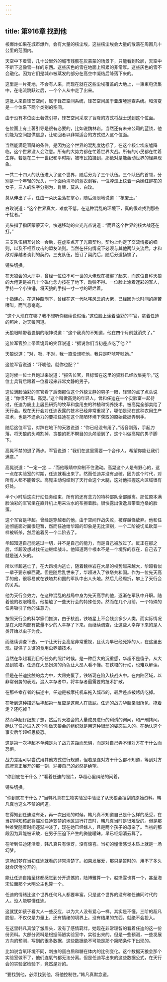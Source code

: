 ```yaml
---
---
---
```

title: 第916章 找到他
---



核爆炸如果在城市爆炸，会有大量的核尘埃，这些核尘埃会大量的散落在周围几十公里的范围内。

天空中下着雪，几十公里外的城市残骸在灰蒙蒙的场景下，只能看到轮廓，天空中不断下这像雪一样的东西。这些灰色的雪在地面上积累的非常厚。这些灰色的雪不会融化。因为它们是城市被蒸发的部分在高空中凝结后降落下来的。

这里是一片死地，不会有人来，而现在就在这些尘埃覆盖的大地上，一束束电流集中，在电流跳跃过后，一个个人从中走了出来。

这批人来自锋芒空间，属于锋芒空间系统，锋芒空间属于亚废墟巡查系统。和演变是一个体系下两个类别的空间。

由于没有本位面土著做引导，锋芒空间采取了盲降的方式将战士送到这个位面。

在位面上有土著引导是很有必要的，比如说魏林岩。当然还有未来公司的蓝锁，他们能为空间提供信息，让轮回者以非常适合的方式进入这个位面。

当然能满足盲降的条件，是因为这个世界的混乱度达标了，在这个核尘埃废墟降临，这个世界没人会注意。所有的大势力都在忙着世界大战。所有的小民都在忙着生存。若是在二十一世纪和平时期，被市民拍摄到，那绝对是能轰动世界的怪异现象。

一共二十四人的队伍进入了这个世界，随后分为了三个队伍。三个队伍的首领，分别是一个年轻的光头，一个面色清冷的蓝衣剑客，一位脖颈上纹着一朵嫣红鲜花的女子，三人的名字分别为，肖替，莫从，白玫。

莫从伸出了手，任由一朵灰尘落在掌心，随后淡淡地说道：“核废土。”

白玫说道：“这个世界真大，难度不低。在这种混乱的环境下，真的很难找到那些干扰者。”

光头指了指灰蒙蒙天空，快速移动的火光光点说道：“而且这个世界的核大战还在打。”

三支队伍相互讨论一会后，在虚空点开了光幕契约。契约上约定了交流情报的细则，以及不相互攻击的盟友法则。当然在任何情况下必须与其他两队交流后，才和敌对穿越者谈判的契约。三支队伍，签订了契约后，随后分道扬镳了。

镜头切换。

在天狼会的大厅中，曾经一位位不可一世的大佬现在被绑了起来，而这位自称天狼的大佬更是被几十个磁化念力按在了地下，动弹不得。一位脸上涂着迷彩的军人，手持一个小铁锤，将天狼的手指一寸一寸的砸烂着。

十指连心，在这种酷刑下，曾经在这一代叱咤风云的大佬，已经因为长时间的痛苦嚎叫，而气息奄奄。

“这个人现在在哪？我不想听你继续说假话。”这位脸上涂着油彩的军官，拿着任迪的照片，对天狼问道。

天狼眼睛带着畏惧的眼神说道：“这个我真的不知道，他在四个月前就消失了。”

这位军官脸上带着诡异的笑容说道：“据说你们当初差点吃了他？”

天狼说道：“对，呃，不对，我一直没想吃他，我只是吓唬吓唬她。”

这位军官说道：“吓唬他，就你也配？”

这时候一位士兵跑过来说道：“报告长官，目标留在这里的资料已经收集完毕。”这位士兵背后跟着一位看起来非常文静的男子。

这位满脸油彩的军官看了后面那位这个外貌文静的男子一眼，轻轻的点了点头说道：“你很不错。高晃。”这个叫做高晃的年轻人，曾和任迪在一个实验室一起待过，任迪为废土上居民研究的牧草和食用虫的种植和饲养技术。被高晃全部卖给了天行会。现在天行会对任迪表露的技术已经非常重视了，哪怕是现在这种农用生产技术，也是不遗余力的要把任迪在这个简陋环境下获取的原始数据弄到手。

随后这位军官，对趴在地下的天狼说道：“你已经没有用了。”话音刚落，手起刀落，将天狼的头颅割掉，贪狼的死不瞑目的头颅滚到了，这个叫做高晃的男子脚下。

高晃不禁的退了两步。军官说道：“我们在这里需要一个合作人，希望你能让我们满意。”

高晃说道：“一定一定……”而他眼睛中抑制不住激动。高晃这个人是有野心的，这一点在实验室的时期，任迪就看出来了。然而任迪并没有点破，因为这个时代，对所有人都不能奢求。高晃主动勾结到了天行会这个大腿，这对他把握这片区域很有好处。

半个小时后这次行动任务结束，所有的还有念力的特种部队全部撤离。那位原本满脸油彩的军官坐在直升机上用来沾水的布擦着脸。很快露出俊逸且带着沧桑的脸蛋。

这个军官是华超。曾经是穿越者的他，由于空间作战失败，被穿越怪放弃。他和任迪彻底面对面很短暂，然而任迪给华超的印象是无比深刻，一个二阶被切瓜砍菜一样被斩杀，然后追着另一个二阶去了。

华超知道自己能逃过一切，并不是自己的能力，而是自己被放过了。反正在那之后，华超没想过找任迪继续战斗。他知道两个根本不是一个境界的存在，自己去了就是送人头的。

所以华超逃亡了，在大昂境内逃亡，随着魏林岩在大昂的权势越来越大，华超看似一辈子要东躲西藏。但是随后乱世来了，华超进入了铁塔共和国。作为一位先天高手的他，很容易就在铁塔共和国的军队中出人头地。然后几经周折，攀上了天行会的关系。

他为天行会效力，在这种混乱的战局中身为先天高手的他，逐渐在军队中升职。随着他的权限增高，他接触了一些天行会的特殊任务。然而在几个月前，一个特殊的任务吸引了他的注意力。

按照天行会的科学家们推演，由于核战，铁塔星上不会残余多少人类，而实际情况是在大陆内部有数量不少的人幸存了下来。而继续调查，让这些人幸存下来的是人类开始以虫子为食。

而继续调查下去，一个让天行会高层非常重视，且认为早已经死掉的人，在这里出现。提供了关键的食用虫养殖技术。

当然在华超看到目标任务的照片时候。是一种巨大的沉重感，华超不是傻子，从大昂到铁塔。任迪在大昂扮演的角色让大昂人看不懂。在铁塔的行动，也难以解读。

但是在任迪接触的势力中，大昂完蛋了，铁塔现在陷入核战火中。在内陆区域，以非常弱势的表现，混入幸存者中，将幸存者最需要的技术扩散。

在那些幸存者的描述中，任迪是被摩托机车拖入城市的，最后差点被烤肉吃掉。

在听到这种描述后华超第一反应是这帮人在放屁。任迪的战力华超亲眼所见，拖着走？还吃掉？

然而华超仔细想了想，然后对天狼会的大量成员进行的利诱的询问，和严刑拷问。确认了任迪进入这个叫做天狼会的组织就是用这种很弱的姿态进入的。在确认这个事实后华超细思极恐。

这是第一次华超不单纯是为了战力差距而恐惧，而是对自己弄不懂对方在干什么而恐惧。

战力差距可以尝试用其他方式进行规避，但若是连对方干什么都不知道，等到对方底牌真正展开的那一刻，迎接自己的必然是绝望。

“你到底在干什么？”看着任迪的照片，华超心里纠结的问着。

镜头切换。

“你到底在干什么？”当韩凡真在生物实验室中验证了从天狼会搜刮的原始资料。韩凡真也这么不禁的问道。

在得知到任迪没有死，再一次出现的时候，韩凡真不知道自己是什么样的感受，在当初得知核武将瞄准任迪软禁的地区进行打击时，韩凡真当时是很难受的。但是那种难受随着时间逐渐冲淡了，现在她已经嫁人，且是两个孩子的母亲了。当初的那段因为异能被识破，在男子压迫下产生的旖旎暧昧，早已经烟消云算了。

在听到任迪还活着，韩凡真只有惊讶，没有惊喜。当初的憧憬感觉本质上就是一场幻梦。

这场幻梦在当初任迪就看的非常清楚了。如果发展爱，那只是暂时的，用不了多久就会厌倦分开的。

能让任迪自始至终都感觉到分开遗憾的，陆博雅算一个，赵璟雯也算一个，甚至海宋位面那个大明公主也算一个。

任迪的情绪比这个世界任何凡人都要丰富。只是这个世界的没有和任迪同时代的人。没人能够懂任迪。

这就犹如孩子看大人一些反应，以为大人没有爱心一样。其实是不懂。三阶的超凡脱俗，不仅仅是力量上，还有情绪的境界上。没有结果的东西，就绝不会投入。

在这里韩凡真皱了皱眉头，没有了感情羁绊，她现在非常理智的看着任迪的这一份份资料。大部分资料是根据简陋实验室中，实验出来的。但是一些预测，一些发展方向的预测，写到的很多数据，这些数据绝不可能是那个简陋条件下出现的。

比如说含氧环境不同，刺虫的蛋白质和糖在体内的比例变化。这个数据天狼会那个实验室做不了，他们连氧气都无法分离。但是任迪写出来的这些数据公式，在天行会的实验室检验下，竟然是对的。

“要找到他，必须找到他，将他控制住。”韩凡真默念道。